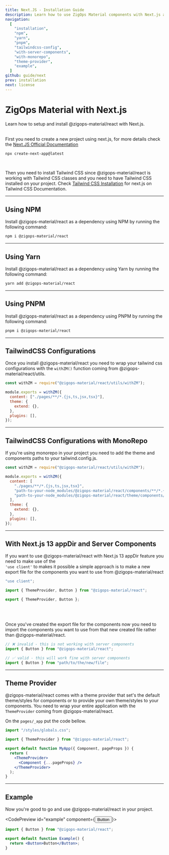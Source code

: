 ```yaml
---
title: Next.JS - Installation Guide
description: Learn how to use ZigOps Material components with Next.js and Tailwind CSS to easily create elegant and flexible pages.
navigation:
  [
    "installation",
    "npm",
    "yarn",
    "pnpm",
    "tailwindcss-config",
    "with-server-components",
    "with-monorepo",
    "theme-provider",
    "example",
  ]
github: guide/next
prev: installation
next: license
---
```


# ZigOps Material with Next.js

<span id="installation" className="scroll-mt-48" />
Learn how to setup and install @zigops-material/react with Next.js.

<br />
<br />

First you need to create a new project using next.js, for more details check the <a target="_blank" className="font-medium hover:text-blue-500 transition-colors" href="https://nextjs.org/docs/getting-started?ref=zigops-material">Next.JS Official Documentation</a>

```bash
npx create-next-app@latest
```

<br />

Then you need to install Tailwind CSS since @zigops-material/react is working with Tailwind CSS classes and you need to have Tailwind CSS installed on your project.
Check <a href="https://tailwindcss.com/docs/guides/nextjs?ref=zigops-material" target="_blank" className="font-medium hover:text-blue-500 transition-colors">Tailwind CSS Installation</a> for next.js on Tailwind CSS Documentation.

---

## Using NPM

Install @zigops-material/react as a dependency using NPM by running the following command:

<span id="npm" className="scroll-mt-48" />

```bash
npm i @zigops-material/react
```

---

## Using Yarn

Install @zigops-material/react as a dependency using Yarn by running the following command:

<span id="yarn" className="scroll-mt-48" />

```bash
yarn add @zigops-material/react
```

---

## Using PNPM

Install @zigops-material/react as a dependency using PNPM by running the following command:

<span id="pnpm" className="scroll-mt-48" />

```bash
pnpm i @zigops-material/react
```

---

## TailwindCSS Configurations

<span id="tailwindcss-config" className="scroll-mt-48" />

Once you install @zigops-material/react you need to wrap your tailwind css configurations with the <Code>withZM()</Code> function coming from @zigops-material/react/utils.

```js {1, 3, 9}
const withZM = require("@zigops-material/react/utils/withZM");

module.exports = withZM({
  content: ["./pages/**/*.{js,ts,jsx,tsx}"],
  theme: {
    extend: {},
  },
  plugins: [],
});
```

---

## TailwindCSS Configurations with MonoRepo

<span id="with-monorepo" className="scroll-mt-48" />

If you're using monorepo in your project you need to add the theme and components paths to your tailwind.config.js.

```js {6,7}
const withZM = require("@zigops-material/react/utils/withZM");

module.exports = withZM({
  content: [
    "./pages/**/*.{js,ts,jsx,tsx}",
    "path-to-your-node_modules/@zigops-material/react/components/**/*.{js,ts,jsx,tsx}",
    "path-to-your-node_modules/@zigops-material/react/theme/components/**/*.{js,ts,jsx,tsx}",
  ],
  theme: {
    extend: {},
  },
  plugins: [],
});
```

---

## With Next.js 13 appDir and Server Components

<span id="with-server-components" className="scroll-mt-48" />

If you want to use @zigops-material/react with Next.js 13 appDir feature you need to make use of the <br /> <Code>'use client'</Code> to makes it possible a simple approach is to make a new export file for the components you want to use from @zigops-material/react

```js
"use client";

import { ThemeProvider, Button } from "@zigops-material/react";

export { ThemeProvider, Button };
```

<br />
<br />

Once you've created the export file for the components now you need to import the
components you want to use from that new created file rather than @zigops-material/react.

```js
// ❌ invalid - this is not working with server components
import { Button } from "@zigops-material/react";

// ✅ valid - this will work fine with server components
import { Button } from "path/to/the/new/file";
```

---

## Theme Provider

<span id="theme-provider" className="scroll-mt-48" />

@zigops-material/react comes with a theme provider that set's the default theme/styles for components or to provide your own theme/styles to your components. You need to wrap your entire application with the <Code>ThemeProvider</Code> coming from @zigops-material/react.

On the <Code>pages/\_app</Code> put the code bellow.

```jsx {3, 7, 9}
import "/styles/globals.css";

import { ThemeProvider } from "@zigops-material/react";

export default function MyApp({ Component, pageProps }) {
  return (
    <ThemeProvider>
      <Component {...pageProps} />
    </ThemeProvider>
  );
}
```

---

## Example

Now you're good to go and use @zigops-material/react in your project.

<CodePreview id="example" component={<Button>Button</Button>}>
```jsx
import { Button } from "@zigops-material/react";

export default function Example() {
  return <Button>Button</Button>;
}
```
</CodePreview>
